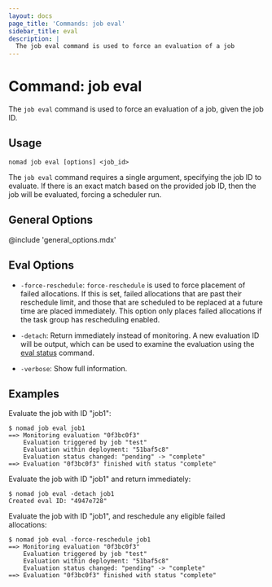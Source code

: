 ```yaml
---
layout: docs
page_title: 'Commands: job eval'
sidebar_title: eval
description: |
  The job eval command is used to force an evaluation of a job
---
```


# Command: job eval

The `job eval` command is used to force an evaluation of a job, given the job
ID.

## Usage

```plaintext
nomad job eval [options] <job_id>
```

The `job eval` command requires a single argument, specifying the job ID to
evaluate. If there is an exact match based on the provided job ID, then the job
will be evaluated, forcing a scheduler run.

## General Options

@include 'general_options.mdx'

## Eval Options

- `-force-reschedule`: `force-reschedule` is used to force placement of failed
  allocations. If this is set, failed allocations that are past their reschedule
  limit, and those that are scheduled to be replaced at a future time are placed
  immediately. This option only places failed allocations if the task group has
  rescheduling enabled.

- `-detach`: Return immediately instead of monitoring. A new evaluation ID
  will be output, which can be used to examine the evaluation using the
  [eval status] command.

- `-verbose`: Show full information.

## Examples

Evaluate the job with ID "job1":

```shell-session
$ nomad job eval job1
==> Monitoring evaluation "0f3bc0f3"
    Evaluation triggered by job "test"
    Evaluation within deployment: "51baf5c8"
    Evaluation status changed: "pending" -> "complete"
==> Evaluation "0f3bc0f3" finished with status "complete"
```

Evaluate the job with ID "job1" and return immediately:

```shell-session
$ nomad job eval -detach job1
Created eval ID: "4947e728"
```

Evaluate the job with ID "job1", and reschedule any eligible failed allocations:

```shell-session
$ nomad job eval -force-reschedule job1
==> Monitoring evaluation "0f3bc0f3"
    Evaluation triggered by job "test"
    Evaluation within deployment: "51baf5c8"
    Evaluation status changed: "pending" -> "complete"
==> Evaluation "0f3bc0f3" finished with status "complete"
```

[eval status]: /docs/commands/eval-status
